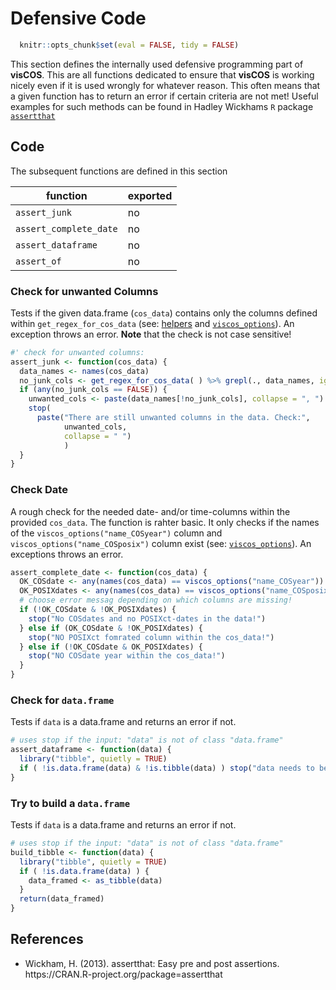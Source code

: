 # Defensive Code

```r
  knitr::opts_chunk$set(eval = FALSE, tidy = FALSE)
```

This section defines the internally used defensive programming part of **visCOS**.
This are all functions dedicated to ensure that **visCOS** is working nicely
even if it is used wrongly for whatever reason. This often means that a given
function has to return an error if certain criteria are not met!
Useful examples for such methods can be found in Hadley Wickhams `R` package [`assertthat`](https://cran.r-project.org/web/packages/assertthat/index.html)

## Code
The subsequent functions are defined in this section

function | exported
------------- | -------------
`assert_junk` | no
`assert_complete_date` | no
 `assert_dataframe` | no
`assert_of` | no

### Check for unwanted Columns
Tests if the given data.frame (`cos_data`) contains only the
columns defined within `get_regex_for_cos_data`
(see: [helpers](LP-helpers.html) and [`viscos_options`](LP-viscos_options.html)).
An exception throws an error.
**Note** that the check is not case sensitive!
```r
#' check for unwanted columns:
assert_junk <- function(cos_data) {
  data_names <- names(cos_data)
  no_junk_cols <- get_regex_for_cos_data( ) %>% grepl(., data_names, ignore.case = TRUE)
  if (any(no_junk_cols == FALSE)) {
    unwanted_cols <- paste(data_names[!no_junk_cols], collapse = ", ")
    stop(
      paste("There are still unwanted columns in the data. Check:", 
            unwanted_cols, 
            collapse = " ")
            )
  }
}
```

### Check Date 
A rough check for the needed date- and/or time-columns within the provided
`cos_data`. The function is rahter basic. It only checks if the names of the
`viscos_options("name_COSyear")` column and `viscos_options("name_COSposix") `
column exist (see: [`viscos_options`](LP-viscos_options.html)). An exceptions
throws an error.
```r
assert_complete_date <- function(cos_data) {
  OK_COSdate <- any(names(cos_data) == viscos_options("name_COSyear"))
  OK_POSIXdates <- any(names(cos_data) == viscos_options("name_COSposix"))
  # choose error messag depending on which columns are missing!
  if (!OK_COSdate & !OK_POSIXdates) {
    stop("No COSdates and no POSIXct-dates in the data!")
  } else if (OK_COSdate & !OK_POSIXdates) {
    stop("NO POSIXct fomrated column within the cos_data!")
  } else if (!OK_COSdate & OK_POSIXdates) {
    stop("NO COSdate year within the cos_data!")
  }
}
```

### Check for `data.frame`
Tests if `data` is a data.frame and returns an error if not.
```r
# uses stop if the input: "data" is not of class "data.frame"
assert_dataframe <- function(data) {
  library("tibble", quietly = TRUE)
  if ( !is.data.frame(data) & !is.tibble(data) ) stop("data needs to be a data_frame!")
}
```

### Try to build a `data.frame`
Tests if `data` is a data.frame and returns an error if not.
```r
# uses stop if the input: "data" is not of class "data.frame"
build_tibble <- function(data) {
  library("tibble", quietly = TRUE)
  if ( !is.data.frame(data) ) {
    data_framed <- as_tibble(data)
  } 
  return(data_framed)
}
```

## References
- Wickham, H. (2013). assertthat: Easy pre and post assertions. https://CRAN.R-project.org/package=assertthat
